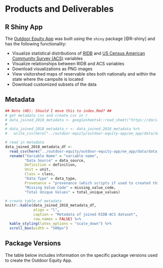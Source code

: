 # Products and Deliverables

## R Shiny App
The [Outdoor Equity App](https://shinyapps.bren.ucsb.edu/oe_app/) was built using the `shiny` package [@R-shiny] and has the following functionality:

- Visualize statistical distributions of [RIDB](https://ridb.recreation.gov/download) and [US Census American Community Survey (ACS)](https://www.census.gov/programs-surveys/acs/data.html) variables
- Visualize relationships between RIDB and ACS variables
- Download visualizations as PNG images
- View visitorshed maps of reservable sites both nationally and within the state where the campsite is located
- Download customized subsets of the data


## Metadata

```r
## Note (HD): Should I move this to index.Rmd? ##
# get metadata csv and create csv in r
# data_joined_2018_metadata <- googlesheets4::read_sheet("https://docs.google.com/spreadsheets/d/19ZQiaTlSoo1-KlPibeIoVbo0IT0ZU2soFa0XGAEHF88/edit?usp=sharing")
# 
# data_joined_2018_metadata_r <- data_joined_2018_metadata %>%
#   write_csv(here("../outdoor-equity/outdoor-equity-app/oe_app/data/data_joined_2018_metadata.csv"))

# read in metadata
data_joined_2018_metadata_df <- 
  read_csv(here("../outdoor-equity/outdoor-equity-app/oe_app/data/data_joined_2018_metadata.csv")) %>% 
  rename("Variable Name" = "variable name",
         "Data Source" = data_source,
         Definition = definition,
         Unit = unit,
         Class = class,
         "Data Type" = data_type,
         Provenance = "provenance (which scripts if used to created this var)",
         "Missing Value Code" = missing_value_code,
         "Total Unique Values" = total_unique_values)
```


```r
# create table of metadata
knitr::kable(data_joined_2018_metadata_df,
             align = "l",
             caption = "Metadata of joined RIDB-ACS dataset",
             row.names = FALSE) %>%
  kable_styling(latex_options = "scale_down") %>% 
  scroll_box(width = "500px")
```


## Package Versions

The table below includes information on the specific package versions used to create the Outdoor Equity App. 

```r

```

